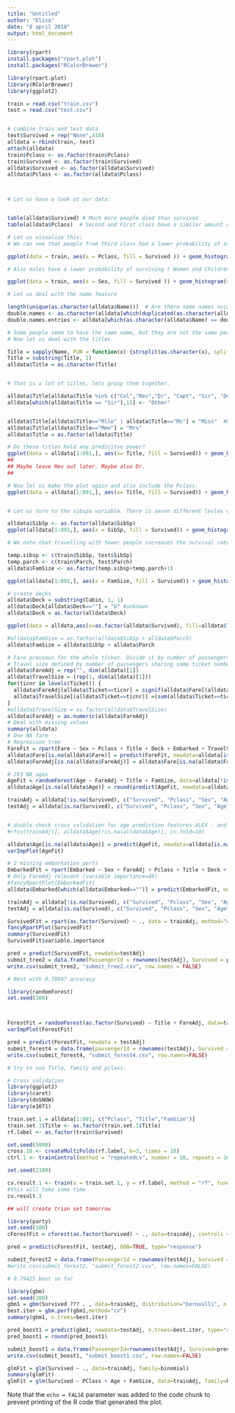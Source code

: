 ```yaml
---
title: "Untitled"
author: "Eliza"
date: "8 april 2018"
output: html_document
---
```


``` r
library(rpart)
install.packages("rpart.plot")
install.packages("RColorBrewer")

library(rpart.plot)
library(RColorBrewer)
library(ggplot2)

train = read.csv("train.csv")
test = read.csv("test.csv")


# combine train and test data
test$Survived = rep("None",418)
alldata = rbind(train, test)
attach(alldata)
train$Pclass <- as.factor(train$Pclass)
train$Survived <- as.factor(train$Survived)
alldata$Survived <- as.factor(alldata$Survived)
alldata$Pclass <- as.factor(alldata$Pclass)



# Let us have a look at our data:


table(alldata$Survived) # Much more people died than survived
table(alldata$Pclass)  # Second and First class have a similar amount of people, third has many. 

# Let us visualize this:
# We can see that people from third class had a lower probability of surviving than people from the other classes.

ggplot(data = train, aes(x = Pclass, fill = Survived )) + geom_histogram(stat = "count")

# Also males have a lower probability of surviving ( Women and Children first?)

ggplot(data = train, aes(x = Sex, fill = Survived )) + geom_histogram(stat = "count")

# Let us deal with the name feature

length(unique(as.character(alldata$Name)))  # Are there some names occurring two times?
double.names <- as.character(alldata[which(duplicated(as.character(alldata$Name))),"Name"])
double.names.entries <- alldata[which(as.character(alldata$Name) == double.names[1]|as.character(alldata$Name) == double.names[2]),]

# Some people seem to have the same name, but they are not the same person. 
# Now let us deal with the titles.

Title = sapply(Name, FUN = function(x) {strsplit(as.character(x), split='[,.]')[[1]][2]})
Title = substring(Title, 2)
alldata$Title = as.character(Title)


# That is a lot of titles, lets group them together.

alldata$Title[alldata$Title %in% c("Col","Rev","Dr", "Capt", "Sir", "Don", "Major", "Jonkheer","the Countess", "Lady", "Dona")] = "Sir"
alldata[which(alldata$Title == "Sir"),13] <- "Other"


alldata$Title[alldata$Title=="Mlle" | alldata$Title=="Ms"] = "Miss"  #We are assuming here that all Ms are not married, maybe consider a change.
alldata$Title[alldata$Title=="Mme"] = "Mrs"
alldata$Title = as.factor(alldata$Title)

# Do these titles hold any predicitve power?
ggplot(data = alldata[1:891,], aes(x= Title, fill = Survived)) + geom_histogram(stat = "count")
##
## Maybe leave Rev out later. Maybe also Dr.
##

# Now let us make the plot again and also include the Pclass.
ggplot(data = alldata[1:891,], aes(x= Title, fill = Survived)) + geom_histogram(stat = "count", binwidth = 0.6) + facet_wrap("Pclass")


# Let us turn to the sibspa variable. There is seven different levles of this variable. We will convert it into a factor and take a look at its predictive power.

alldata$SibSp <- as.factor(alldata$SibSp)
ggplot(alldata[1:891,], aes(x = SibSp, fill = Survived)) + geom_histogram(stat= "count", binwidth = 0.6) + facet_wrap(~Pclass+Title)

# We note that travelling with fewer people increases the survival rate in some cases. Especially for Master and Miss. To be able to take this into account, we create a family size variable. 

temp.sibsp <- c(train$SibSp, test$SibSp)
temp.parch <- c(train$Parch, test$Parch)
alldata$FamSize <- as.factor(temp.sibsp+temp.parch+1)

ggplot(alldata[1:891,], aes(x = FamSize, fill = Survived)) + geom_histogram(stat= "count", binwidth = 0.6) + facet_wrap(~Pclass+Title)

# create decks
alldata$Deck = substring(Cabin, 1, 1)
alldata$Deck[alldata$Deck==""] = "U" #unknown
alldata$Deck = as.factor(alldata$Deck)

ggplot(data = alldata,aes(x=as.factor(alldata$Survived), fill=alldata$Title)) + geom_bar(stat="count") 

#alldata$FamSize = as.factor(alldata$SibSp + alldata$Parch)
alldata$FamSize = alldata$SibSp + alldata$Parch

# Fare previous for the whole ticket. Divide it by number of passengers per ticket to get fare per passenger. 
# Travel size defined by number of passengers sharing same ticket number. Similar to FamSize but takes friend groups into account
alldata$FareAdj = rep("", dim(alldata)[1])
alldata$TravelSize = (rep(1, dim(alldata)[1]))
for(ticnr in levels(Ticket)) {
  alldata$FareAdj[alldata$Ticket==ticnr] = signif(alldata$Fare[(alldata$Ticket==ticnr)]/sum(alldata$Ticket==ticnr),4)
  alldata$TravelSize[(alldata$Ticket==ticnr)] =(sum(alldata$Ticket==ticnr))
}
#alldata$TravelSize = as.factor(alldata$TravelSize)
alldata$FareAdj = as.numeric(alldata$FareAdj)
# Deal with missing values
summary(alldata)
# One NA fare
# Regression tree
FareFit = rpart(Fare ~ Sex + Pclass + Title + Deck + Embarked + TravelSize + FamSize, data=alldata[!is.na(alldata$Fare),], method="anova")
alldata$Fare[is.na(alldata$Fare)] = predict(FareFit, newdata=alldata[is.na(alldata$Fare),])
alldata$FareAdj[is.na(alldata$FareAdj)] = alldata$Fare[is.na(alldata$FareAdj)]/sum(alldata$Ticket == alldata$Ticket[is.na(alldata$FareAdj)])

# 263 NA ages
AgeFit = randomForest(Age ~ FareAdj + Title + FamSize, data=alldata[!is.na(alldata$Age),], importance=TRUE, ntrees=500)
alldata$Age[is.na(alldata$Age)] = round(predict(AgeFit, newdata=alldata[is.na(alldata$Age),]))

trainAdj = alldata[!is.na(Survived), c("Survived", "Pclass", "Sex", "Age","Embarked", "Deck", "Title", "FamSize", "FareAdj", "TravelSize")]
testAdj = alldata[is.na(Survived), c("Survived", "Pclass", "Sex", "Age","Embarked", "Deck", "Title", "FamSize", "FareAdj", "TravelSize")]


# double check cross validation for age prediction features ALEX - and check whether features correct
#rfcv(trainAdj[], alldata$Age[!is.na(alldata$Age)], cv.fold=10)

alldata$Age[is.na(alldata$Age)] = predict(AgeFit, newdata=alldata[is.na(alldata$Age),])
varImpPlot(AgeFit)

```

```r



# 2 missing embarkation ports
EmbarkedFit = rpart(Embarked ~ Sex + FareAdj + Pclass + Title + Deck + Age + FamSize + TravelSize, data=alldata[alldata$Embarked!="",], method="class", maxdepth=3) # decision tree with max depth of 3 to prevent overfitting
# Only FareAdj relevant (variable importance=49)
#fancyRpartPlot(EmbarkedFit)
alldata$Embarked[which(alldata$Embarked=="")] = predict(EmbarkedFit, newdata=alldata[alldata$Embarked=="",], type="class")

trainAdj = alldata[!is.na(Survived), c("Survived", "Pclass", "Sex", "Age","Embarked", "Deck", "Title", "FamSize", "FareAdj", "TravelSize")]
testAdj = alldata[is.na(Survived), c("Survived", "Pclass", "Sex", "Age","Embarked", "Deck", "Title", "FamSize", "FareAdj", "TravelSize")]

```




``` r
SurvivedFit = rpart(as.factor(Survived) ~ ., data = trainAdj, method="class")
fancyRpartPlot(SurvivedFit)
summary(SurvivedFit)
SurvivedFit$variable.importance

pred = predict(SurvivedFit, newdata=testAdj)
submit_tree2 = data.frame(PassengerId = rownames(testAdj), Survived = pred)
write.csv(submit_tree2, "submit_tree2.csv", row.names = FALSE)

# Best with 0.78947 accuracy

```





``` r
library(randomForest)
set.seed(100)



ForestFit = randomForest(as.factor(Survived) ~ Title + FareAdj, data=trainAdj, importance=TRUE, ntree=5000)
varImpPlot(ForestFit)

pred = predict(ForestFit, newdata = testAdj)
submit_forest4 = data.frame(passengerId = rownames(testAdj), Survived = pred)
write.csv(submit_forest4, "submit_forest4.csv", row.names=FALSE)

# try to use Title, family and pclass.

```

``` r
# Cross validation
library(ggplot2)
library(caret)
library(doSNOW)
library(e1071)

train.set.1 = alldata[1:891, c("Pclass", "Title","FamSize")]
train.set.1$Title <- as.factor(train.set.1$Title)
rf.label <- as.factor(train$Survived)

set.seed(5000)
cross.10 <- createMultiFolds(rf.label, k=3, times = 10)
ctrl.1 <- trainControl(method = "repeatedcv", number = 10, repeats = 10, index = cross.10)

set.seed(2100)

cv.result.1 <- train(x = train.set.1, y = rf.label, method = "rf", tuneLength = 3, ntree = 1000, trControl = ctrl.1 )
#this will take some time
cv.result.1

## will create trian set tomorrow

```

``` r
library(party)
set.seed(100)
cForestFit = cforest(as.factor(Survived) ~ ., data=trainAdj, controls = cforest_control(ntree=5000, mtry = 9))

pred = predict(cForestFit, testAdj, OOB=TRUE, type="response")

submit_forest2 = data.frame(PassengerId = rownames(testAdj), Survived = pred)
#write.csv(submit_forest2, "submit_forest2.csv", row.names=FALSE)

# 0.79425 best so far

```

``` r
library(gbm)
set.seed(100)
gbm1 = gbm(Survived ??? . , data=trainAdj, distribution="bernoulli", n.trees=10000, cv.folds=5, interaction.depth=4)
best.iter = gbm.perf(gbm1,method="cv")
summary(gbm1, n.trees=best.iter)

pred_boost1 = predict(gbm1, newdata=testAdj, n.trees=best.iter, type="response")
pred_boost1 = round(pred_boost1)

submit_boost1 = data.frame(PassengerId=rownames(testAdj), Survived=pred_boost1)
write.csv(submit_boost1, "submit_boost1.csv", row.names=FALSE)

```


``` r
glmFit = glm(Survived ~ ., data=trainAdj, family=binomial)
summary(glmFit)
glmFit = glm(Survived ~ PClass + Age + FamSize, data=trainAdj, family=binomial)

```

Note that the `echo = FALSE` parameter was added to the code chunk to prevent printing of the R code that generated the plot.
